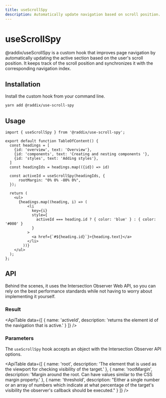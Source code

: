 ```yaml
---
title: useScrollSpy
description: Automatically update navigation based on scroll position.
---
```


# useScrollSpy

@raddix/useScrollSpy is a custom hook that improves page navigation by automatically updating the active section based on the user's scroll position. It keeps track of the scroll position and synchronizes it with the corresponding navigation index.

## Installation

Install the custom hook from your command line.

```bash
yarn add @raddix/use-scroll-spy
```

## Usage

```tsx
import { useScrollSpy } from '@raddix/use-scroll-spy';

export default function TableOfContent() {
  const headings = [
    {id: 'overview', text: 'Overview'},
    {id: 'components', text: 'Creating and nesting components '},
    {id: 'styles', text: 'Adding styles'},
  ]
  const headingIds = headings.map(({id}) => id)

  const activeId = useScrollSpy(headingIds, {
      rootMargin: "0% 0% -80% 0%",
  });

  return (
    <ul>
      {headings.map((heading, i) => (
          <li
            key={i}
            style={
              activeId === heading.id ? { color: 'blue' } : { color: '#000' }
            }
          >
            <a href={`#${heading.id}`}>{heading.text}</a>
          </li>
        ))}
    </ul>
  );
};
```

## API

Behind the scenes, it uses the Intersection Observer Web API, so you can rely on the best performance standards while not having to worry about implementing it yourself.

### Result

<ApiTable
  data={[
    {
      name: 'activeId',
      description: 'returns the element id of the navigation that is active.'
    }
  ]}
/>

### Parameters

The `useScrollSpy` hook accepts an object with the Intersection Observer API options.

<ApiTable
  data={[
    {
      name: 'root',
      description:
        'The element that is used as the viewport for checking visibility of the target.'
    },
    {
      name: 'rootMargin',
      description:
        'Margin around the root. Can have values similar to the CSS margin property.'
    },
    {
      name: 'threshold',
      description:
        "Either a single number or an array of numbers which indicate at what percentage of the target's visibility the observer's callback should be executed."
    }
  ]}
/>

